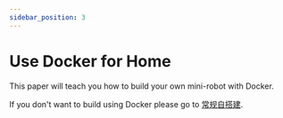 ```yaml
---
sidebar_position: 3
---
```



# Use Docker for Home

This paper will teach you how to build your own mini-robot with Docker.

If you don't want to build using Docker please go to [常规自搭建](/docs/development/employment/employment_normal).

<DocCardList />
